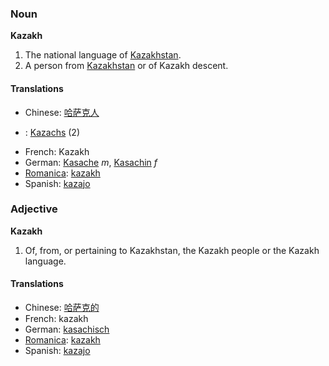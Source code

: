 ===Noun===
'''Kazakh'''

#The national language of [[Kazakhstan]].
#A person from [[Kazakhstan]] or of Kazakh descent.

====Translations====
*Chinese: [[哈萨克人]]
*{{msg:nl}}: [[Kazachs]] (2)
*French: Kazakh
*German: [[Kasache]] ''m'', [[Kasachin]] ''f''
*[[Romanica]]: [[kazakh]]
*Spanish: [[kazajo]]

===Adjective===
'''Kazakh'''

#Of, from, or pertaining to Kazakhstan, the Kazakh people or the Kazakh language.

====Translations====
*Chinese: [[哈萨克的]]
*French: kazakh
*German: [[kasachisch]]
*[[Romanica]]: [[kazakh]]
*Spanish: [[kazajo]]